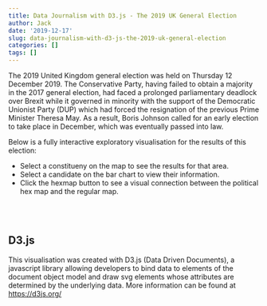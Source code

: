 ```yaml
---
title: Data Journalism with D3.js - The 2019 UK General Election
author: Jack
date: '2019-12-17'
slug: data-journalism-with-d3-js-the-2019-uk-general-election
categories: []
tags: []
---
```


The 2019 United Kingdom general election was held on Thursday 12 December 2019. The Conservative Party, having failed to obtain a majority in the 2017 general election, had faced a prolonged parliamentary deadlock over Brexit while it governed in minority with the support of the Democratic Unionist Party (DUP) which had forced the resignation of the previous Prime Minister Theresa May. As a result, Boris Johnson called for an early election to take place in December, which was eventually passed into law.

Below is a fully interactive exploratory visualisation for the results of this election:

* Select a constitueny on the map to see the results for that area.  
* Select a candidate on the bar chart to view their information.  
* Click the hexmap button to see a visual connection between the political hex map and the regular map.

<!--html_preserve-->
<script type="text/javascript" src="https://ajax.googleapis.com/ajax/libs/d3js/5.14.2/d3.min.js"></script>
<script src="https://unpkg.com/d3-composite-projections@1.3.1/d3-composite-projections.js"></script>
<script src='https://cdnjs.cloudflare.com/ajax/libs/spin.js/2.0.1/spin.min.js'></script> 

<style type="text/css">
    /* Style goes here */
    
#chart {
      position: relative;
      font-family: -apple-system,BlinkMacSystemFont,"Segoe UI",Roboto,"Helvetica Neue",Arial,sans-serif,"Apple Color Emoji","Segoe UI Emoji","Segoe UI Symbol";
    }

path {
        -moz-transition: all 0.25s;
        -o-transition: all 0.25s;
        -webkit-transition: all 0.25s;
        transition: all 0.2s;
    } 

.border:hover{
        fill:lightblue;
        stroke-width: 2;
    }  

/*             body {
        display: flex;
        align-items: center;
        justify-content: center;
    }  */

    .border {
        stroke: black;
        stroke-width: 0.15px; /* desired stroke width (line height)*/
        vector-effect: non-scaling-stroke; /* line height won't scale*/
    }


.hexbod {
        stroke: black;
        stroke-width: 0.05px;
        vector-effect: non-scaling-stroke; /* line height won't scale*/
    }

.hexbod:hover {
        fill:lightblue;
        stroke: black;
        stroke-width: 2;
    }  

    #tooltip, #tooltip2 {
        position: absolute;
        display: inline-block;
        
        height: auto;
        padding: 10px;
        background-color: white;
        opacity: 90%;
        -webkit-border-radius: 10px;
        -moz-border-radius: 10px;
        border-radius: 10px;
        -webkit-box-shadow: 4px 4px 10px rgba(0, 0, 0, 0.4);
        -moz-box-shadow: 4px 4px 10px rgba(0, 0, 0, 0.4);
        box-shadow: 4px 4px 10px rgba(0, 0, 0, 0.4);
        pointer-events: none;
        z-index: 1;
    }

    #tooltip.hidden, #tooltip2.hidden {
        display: none;
    }

    #tooltip p, #tooltip2 p {
        margin: 0;
        font-family: -apple-system,BlinkMacSystemFont,"Segoe UI",Roboto,"Helvetica Neue",Arial,sans-serif,"Apple Color Emoji","Segoe UI Emoji","Segoe UI Symbol";
        font-size: 16px;
        line-height: 20px;
    }

image {
        border: 3px solid #021a40;
    }

#info_title {
        text-decoration: underline;
    }
</style>

</head>
<body>
<div id="tooltip" class="hidden">
        <p><strong>Constituency:</strong></p>
        <p><span id="value">100</span></p>
</div>
<div id="tooltip2" class="hidden">
        <p><strong>Candidate: <span id="candidate"></span></strong></p>
        <p>- <span id="party">100</span></p>
        <p>- Votes: <span id="votes"></span></p>
</div>
<div id="chart" align="center"></div>

<br />
<br />
<script type="text/javascript">

// loader settings
var opts = {
  lines: 9, // The number of lines to draw
  length: 9, // The length of each line
  width: 5, // The line thickness
  radius: 14, // The radius of the inner circle
  color: 'black', // #rgb or #rrggbb or array of colors
  speed: 1.9, // Rounds per second
  trail: 40, // Afterglow percentage
  className: 'spinner' // The CSS class to assign to the spinner
};

var w = 350;//document.getElementById("content").offsetWidth / 2;//window.innerWidth/4;
console.log(w);
var h = w*1.5;
var padding = 40;
var hex_layout = false;

function max_index(d){
    candidates = d["properties"]["candidates"];
    var max_votes = 0;
    var max_votes_index;
    for (var i =0; i < Object.keys(candidates).length; i++){
            if (candidates[i]["votes"] > max_votes){
                max_votes = candidates[i]["votes"];
                max_votes_index = i;
            }
        };
    return max_votes_index;
};

var projection = d3.geoAlbersUk().translate([w/2.4,h/2]).scale(2700);

var path = d3.geoPath()
             .projection(projection);//.center([-3.5,55.4])
             

var bar = d3.select("#chart").append("svg")
            .attr("id", "bar")
            .attr("width", w)
            .attr("height", h)
            .attr("border", 1);
            //.attr("tranform", "translate(600,0)");  

var svg2 = d3.select("#chart").append("svg")
            .attr("id", "maindiv")
            .attr("width", w)
            .attr("height", h)
            .attr("border", 1)
            //.attr("transform", "translate(-1,0)"); 
            
var target = document.getElementById("chart");
console.log(target);
// trigger loader


/*var borderPath = svg2.append("rect")
 		.attr("x", 0)
        .attr("y", 0) 
        .attr("rx", 20)
        .attr("ry", 20)
 		.attr("height", h)
 		.attr("width", w)
 		.style("stroke", "	#778899")
 		.style("fill", "none")
           .style("stroke-width", 1);*/


/*         var borderPath2 = bar.append("rect")
 		.attr("x", 0)
        .attr("y", 0)
        .attr("rx", 20)
        .attr("ry", 20)
 		.attr("height", h)
 		.attr("width", w)
 		.style("stroke", "	#778899")
 		.style("fill", "none")
        .style("stroke-width", 1);  */
     



const zoom = d3.zoom()
    .interpolate(d3.interpolate)
    .scaleExtent([1, 8])
    .on('zoom', zoomed);

function zoomed() {
    svg2
    .selectAll('.mapborder,.composite_border') // To prevent stroke width from scaling
    .attr('transform', d3.event.transform);
} 

svg2.call(zoom);
var zoom_state_original = d3.zoomTransform(svg2.node());


function init(){

  // initialize spinner
  var spinner = new Spinner(opts).spin(target);

  d3.json("/post/2018-06-10-will-the-real-smart-city-please-stand-up_files/merged_dict2.json") 
    .then(function(json, error){
      if (error) throw error;
      
      // stop spin.js loader
      spinner.stop();
      
      // plot graphs
      chart(json);
  });
}
init();


function chart(json){

    data = json.features;

    color = {"Labour Party" : "#DC241f", 
             "Labour and Co-operative Party": "#DC241f",
             "Conservative and Unionist Party" : "#0087DC", 
             "Scottish National Party (SNP)" : "#FFFF00", 
             "Liberal Democrats" : "#FDBB30", 
             "Green Party": "green",
             "Democratic Unionist Party - D.U.P.": "#8B0000",
             "Sinn Féin": "#008C5E",
             "Plaid Cymru - The Party of Wales": "#00DE68",
             "Independent": "#A9A9A9",
             "The Brexit Party": "#12b6cf",
             "Aontú": "#44532A",
             "Libertarian Party": "#002C4E",
             "Scottish Green Party": "#62A53A",
             "Yorkshire Party": "#21A8E0",
             "SDLP (Social Democratic & Labour Party)": "#006E51",
             "Alliance - Alliance Party of Northern Ireland": "#F2D030",
             "People Before Profit Alliance": "#6A100F",
             "Ulster Unionist Party": "#1F3461",
             "UK Independence Party (UKIP)": "#702E85",
             "Speaker seeking re-election": "black",
             "Christian Peoples Alliance": "#813887",
             "Social Democratic Party": "#0D458D",
             "The Liberal Party": "#FFAC00",
             "Animal Welfare Party": "#EE3263"};

    logo = {"Labour Party" : "party_logos/labour_logo.svg", 
             "Labour and Co-operative Party": "party_logos/labour_logo.svg",
             "Conservative and Unionist Party" : "party_logos/conservative_logo.svg", 
             "Scottish National Party (SNP)" : "party_logos/snp_logo.svg", 
             "Liberal Democrats" : "party_logos/liberal_democrats_logo.svg", 
             "Green Party": "party_logos/green_logo.svg",
             "Democratic Unionist Party - D.U.P.": "party_logos/conservative_logo.svg",
             "Sinn Féin": "party_logos/conservative_logo.svg",
             "Plaid Cymru - The Party of Wales": "party_logos/plaid_cymru_logo.svg",
             "Independent": "party_logos/independant_logo.svg",
             "The Brexit Party": "party_logos/brexit_party_logo.svg",
             "SDLP (Social Democratic & Labour Party)": "party_logos/sdlp_logo.svg",
             "Sinn Féin": "party_logos/sinn_fein_logo.svg",
             "Ulster Unionist Party": "party_logos/uup_logo.svg",
             "Aontú": "party_logos/aontu_logo.svg",
             "Libertarian Party": "party_logos/libertarian_party_logo.svg",
             "Scottish Green Party": "party_logos/scottish_green_party_logo.svg",
             "Democratic Unionist Party - D.U.P.": "party_logos/democratic_unionist_party_logo.svg",
             "UK Independence Party (UKIP)": "party_logos/ukip_logo.svg",
             "Yorkshire Party": "party_logos/yorkshire_logo.svg",
             "Alliance - Alliance Party of Northern Ireland": "party_logos/alliance_logo.svg",
             "People Before Profit Alliance": "party_logos/people_before_profit_logo.svg",
             "Official Monster Raving Loony Party": "party_logos/looney_logo.svg",
             "Speaker seeking re-election": "party_logos/speaker_logo.svg",
             "Christian Peoples Alliance": "party_logos/christian_peoples_alliance_logo.svg",
             "Social Democratic Party": "party_logos/sdp_logo.svg",
             "The Liberal Party": "party_logos/liberal_party_logo.svg",
             "Animal Welfare Party": "party_logos/awp_logo.svg",
             "other": "party_logos/other_logo.svg"};
    


    var cScale = d3.scaleLog()
                   .domain([d3.min(data, function(d){return d.value.properties.st_areashape; }), d3.max(data, function(d){ return d.value.properties.st_areashape; })])
                   .range([0,255]);

    // ===============================================================
    // MAP
    // ===============================================================

    var mapkey = function(d) {
return d.key;
    };

    svg2.selectAll(".mapborder")
       .data(data, mapkey)
       .enter()
       .append("g")
       .attr("class", "mapborder")
       .append("path")
       .attr("d", function(d){
           return path(d.value);
       })
       .attr("class", "border")
       .attr("fill", function(d){
           return color[d["value"]["properties"]["candidates"][max_index(d.value)]["party"]]; 
       })

       d3.selectAll(".mapborder")
       .on("mouseover", function(d) {
            //Get this bar's x/y values, then augment for the tooltip
            var xPosition = d3.event.pageX + 20;//parseFloat(path.centroid(d.value)[0]) + 750; //+ xScale.bandwidth() / 2;
            var yPosition = d3.event.pageY + 20;//parseFloat(path.centroid(d.value)[1]) + 100; // 2 + h / 2;
            //Update the tooltip position and value
            d3.select("#tooltip")
                .style("left", xPosition + "px")
                .style("top", yPosition + "px")
                .select("#value")
                .text(d.value.properties.pcon17nm);
                //Show the tooltip
            d3.select("#tooltip").classed("hidden", false);
       })
       .on("mouseout", function() {
            //Hide the tooltip
            d3.select("#tooltip").classed("hidden", true);
        });

    svg2
        .append("g")
        .attr("class", "composite_border")
        .append("path")
        .style("fill", "none")
        .style("stroke", "black")
        .style("stroke-width", "0.5")
        .attr("d", projection.getCompositionBorders());

    var hexbutton = svg2.append("g")
        .attr("class", "hexbutton")    
        .append("rect")
        .attr("class", "hexbuttonrect")
        .attr("x", 10)
        .attr("y", 10)
        .attr("rx", 7)
        .attr("ry", 7)
        .attr("width", 50)
        .attr("height", 50)
        .attr("fill", "white")
        .attr("stroke", "black")
        .attr("opacity", 0.9)
        .on("mousedown", function(){            
            d3.event.stopImmediatePropagation(); // stop zoom   
        });

    function draw_zoom_buttons(){
        var zoomInButton =svg2.append("g")
                            .attr("class", "zoomIn_button")
                            .append("rect")
                            .attr("x", w/100)
                            .attr("y", h-h/100 - w/13)
                            .attr("rx", 5)
                            .attr("ry", 5)
                            .attr("width", w/13)
                            .attr("height", w/13)
                            .attr("fill", "white")
                            .attr("stroke", "black")
                            .attr("opacity", 0)
                            .on("mousedown", function(){            
                                d3.event.stopImmediatePropagation(); // stop zoom   
                            })
                            .transition()
                            .duration(500)
                            .attr("opacity", 0.9);
        svg2.append("text")
            .attr("class", "zoomIn_button")
            .text("+")
            .attr("x", w/100 + w/30 + 1.9)
            .attr("y", h - h/100 - w/55 -0.4)
            .attr("text-anchor", "middle")
            .style("pointer-events", "none")
            .style("font-size", "24px")
            .attr("opacity", 0)
            .transition()
            .duration(500)
            .attr("opacity", 0.9);
        var zoomOutButton =svg2.append("g")
                            .attr("class", "zoomOut_button")
                            .append("rect")
                            .attr("x", w*2/100 + w/13)
                            .attr("y", h-h/100 - w/13)
                            .attr("rx", 5)
                            .attr("ry", 5)
                            .attr("width", w/13)
                            .attr("height", w/13)
                            .attr("fill", "white")
                            .attr("stroke", "black")
                            .attr("opacity", 0)
                            .on("mousedown", function(){            
                                d3.event.stopImmediatePropagation(); // stop zoom   
                            })
                            .transition()
                            .duration(500)
                            .attr("opacity", 0.9);
        svg2.append("text")
            .attr("class", "zoomOut_button")
            .text("-")
            .attr("x", w*2/100 + w/20 + w/15 -0.1)
            .attr("y", h - h/100 - w/55 -0.4)
            .attr("text-anchor", "middle")
            .style("pointer-events", "none")
            .style("font-size", "24px")
            .attr("opacity", 0)
            .transition()
            .duration(500)
            .attr("opacity", 0.9);
        var resetButton =svg2.append("g")
                            .attr("class", "reset_zoom")
                            .append("rect")
                            .attr("x", w*3/100 + w*2/13)
                            .attr("y", h-h/100 - w/13)
                            .attr("rx", 5)
                            .attr("ry", 5)
                            .attr("width", w*2/13)
                            .attr("height", w/13)
                            .attr("fill", "white")
                            .attr("stroke", "black")
                            .attr("opacity", 0)
                            .on("mousedown", function(){            
                                d3.event.stopImmediatePropagation(); // stop zoom   
                            })
                            .transition()
                            .duration(500)
                            .attr("opacity", 0.9);  
        svg2.append("text")
            .attr("class", "reset_zoom")
            .text("reset")
            .attr("x", w*3/100 + w*3/13 + 1)
            .attr("y", h - h/100 - w/55 -2)
            .attr("text-anchor", "middle")
            .style("pointer-events", "none")
            .style("font-size", "20px")
            .attr("opacity", 0)
            .transition()
            .duration(500)
            .attr("opacity", 0.9);                               
        

        var hextext = svg2.append("text")
            .text("Click Me!")
            .attr("x", 35)
            .attr("y", 31)
            .attr("text-anchor", "middle")
            .style("pointer-events", "none")
            .style("font-size", "10px");

        var hextext2 = svg2.append("text")
            .text("HexMap")
            .attr("x", 35)
            .attr("y", 45)
            .attr("text-anchor", "middle")
            .style("pointer-events", "none")
            .style("font-size", "10px");
    
        d3.select(".reset_zoom")
        .on("click", function(){
            if (hex_layout == false){
                svg2.transition()
                    .ease(d3.easeExp)
                    .duration(500)
                    .call(zoom.transform, d3.zoomIdentity);
            }
        });
        d3.select(".zoomIn_button")
        .on("click", function(){
            svg2.transition().ease(d3.easeExp).duration(500).call(zoom.scaleBy, 1.5);
        });
        d3.select(".zoomOut_button")
        .on("click", function(){
            svg2.transition().ease(d3.easeExp).duration(500).call(zoom.scaleBy, 0.75);
        });
    };
    draw_zoom_buttons();
    
    svg2.append("rect")
          .attr("class", "sourcebackground")
          .attr("x", 198)
          .attr("y", h-19)
          .attr("width", 150)
          .attr("height", 13)
          .style("fill", "white")
          .style("opacity", 0.7);

    svg2.append("text")
       .attr("class", "source")
       .attr("x", 200)
       .attr("y", h-10)
       .attr("fill", "grey")
       .style("font-size", "8")
       //.attr("font", "sans-serif")
       .text("Source: https://democracyclub.org.uk/")
       
    // ===============================================================
    // BAR PLOT BARS AND LOGOS
    // ===============================================================
    var xPadding = 60;
    var yPadding = 30;
    var bar_data = data[585]["value"]["properties"]["candidates"];

    var barkey = function(d) {
      return d.partyID;
    };

    bar_data.sort(function(a,b){
        return a.votes - b.votes;
    })

    var xScale = d3.scaleLinear()
                   .domain([0, d3.max(bar_data, function(d){
                        return d.votes;
                   })])
                   .range([3, w - xPadding]);

    var yScale = d3.scaleBand()
                   .domain(d3.range(bar_data.length))
                   .range([h - yPadding, h/2])
                   .paddingInner(0.25);
    
    var xAxis = d3.axisTop(xScale).ticks(6);
    
    bar.selectAll("rect")
       .data(bar_data, barkey)
       .enter()
       .append("rect")
       .attr("class", "bars")
       .attr("x", function(d){
           return xScale(0);
       })
       .attr("y", function(d, i){
           return yScale(i);
       })
       .attr("rx", 10)
       .attr("ry", 10)
       .attr("width", function(d){
           return xScale(d.votes) - xScale(0);
       })
       .attr("height", yScale.bandwidth())
       .attr("fill", function(d){
           return color[d.party];
       })
       .attr("stroke", "black");

    // SVG LOGOS
    bar.selectAll("image")
        .data(bar_data, barkey)
        .enter()
        .append("image")
        .attr("class", "logos")
        .attr("xlink:href", function(d){
            return "/post/2018-06-10-will-the-real-smart-city-please-stand-up_files/" + logo[d.party];
        })
        .attr("x", function(d,i){
            return xScale(d.votes) + 10;
        })
        .attr("y", function(d,i){
            return yScale(i);
        })
        .attr("width", yScale.bandwidth())
        .attr("height", yScale.bandwidth());

    d3.selectAll(".bars, .logos")
       .on("mouseover", function(d) {
            //Get this bar's x/y values, then augment for the tooltip
            var xPosition = d3.event.pageX + 20;//parseFloat(path.centroid(d.value)[0]) + 750; //+ xScale.bandwidth() / 2;
            var yPosition = d3.event.pageY + 20;//parseFloat(path.centroid(d.value)[1]) + 100; // 2 + h / 2;
            //Update the tooltip position and value
            d3.select("#tooltip2")
                .style("left", xPosition + "px")
                .style("top", yPosition + "px")
                .select("#party")
                .text(d.party);
            d3.select("#candidate")
                .text(d.name);
            d3.select("#votes")
                .text(d.votes.toString().replace(/\B(?=(\d{3})+(?!\d))/g, ","));

                //Show the tooltip
            d3.select("#tooltip2").classed("hidden", false);
       })
       .on("mouseout", function() {
            //Hide the tooltip
            d3.select("#tooltip2").classed("hidden", true);
        });

    bar.append("g")
        .attr("class", "x axis")
        .style("font-size", "8")
        .attr("transform", "translate(0, " + (h/2 - 10) + ")")
        .call(xAxis);

    bar.append("text")
       .attr("x", (w - xPadding)/2 + 3)
       .attr("y", 225)
       .text("Votes")
       .attr("text-anchor", "middle")
       .style("font-size", "12");
    

    // ===============================================================
    // UPDATE BAR PLOT - BARS AND LOGOS
    // ===============================================================


    function updateBar(newData){

        var bar_data_new = newData["value"]["properties"]["candidates"];

        bar_data_new.sort(function(a,b){
            return a.votes - b.votes;
        })

        xScale.domain([0, d3.max(bar_data_new, function(d){
                        return d.votes;
                })]);
        yScale.domain(d3.range(bar_data_new.length));
        
        // rearrange existing bars
        bar.selectAll(".bars")
            .data(bar_data_new, barkey)
            .transition()
            .duration(1000)
            .attr("class", "bars")
            .attr("x", function(d, i){
                return xScale(0);
            })
            .attr("y", function(d, i){

                return yScale(i);
            })
            .attr("width", function(d){
                return xScale(d.votes) - xScale(0);
            })
            .attr("height", yScale.bandwidth())
            .attr("fill", function(d){
                return color[d.party];
            })
            .attr("stroke", "black");
            
        // rearrange existing logos
        bar.selectAll(".logos")
            .data(bar_data_new, barkey)
            .transition()
            .duration(1000)
            .attr("x", function(d){
                return xScale(d.votes) + 10;
            })
            .attr("y", function(d, i){
                return yScale(i);
            })
            .attr("width", yScale.bandwidth())
            .attr("height", yScale.bandwidth());

        // ADDING NEW BARS OFF SCREEN AND MERGING WITH DATA   
        bar.selectAll(".bars")
            .data(bar_data_new, barkey)
            .enter()
            .append("rect")
            .attr("class", "bars")
            .attr("x", function(d){
                return xScale(0);
            })
            .attr("y", function(d, i){
                return h;
            })
            .attr("rx", 10)
            .attr("ry", 10)
            .attr("width", function(d){
                return 0;
            })
            .attr("height", yScale.bandwidth())
            .attr("fill", function(d){
                return color[d.party];
            })
            .attr("stroke", "black")
            .merge(bar.selectAll(".bars").data(bar_data_new, barkey))
            .transition()
            .duration(1000)
            .attr("x", function(d){
                return xScale(0);
            })
            .attr("y", function(d, i){
                return yScale(i);
            })
            .attr("width", function(d){
                return xScale(d.votes) - xScale(0);
            })
            .attr("height", yScale.bandwidth());

        // ADDING NEW LOGOS OFF SCREEN AND MERGING WITH DATA
        bar.selectAll(".logos")
            .data(bar_data_new, barkey)
            .enter()
            .append("image")
            .attr("class", "logos")
            .attr("xlink:href", function(d){
             console.log(d);
                if (logo[d.party] != null){
                    return "/post/2018-06-10-will-the-real-smart-city-please-stand-up_files/" + logo[d.party];
                } else {
                    return "/post/2018-06-10-will-the-real-smart-city-please-stand-up_files/" + logo["other"];
                }           
            })
            .attr("x", function(d){
                return xScale(0) + 10;
            })
            .attr("y", function(d){
                return h;
            })
            .attr("width", yScale.bandwidth())
            .attr("height", yScale.bandwidth())
            .merge(bar.selectAll(".logos").data(bar_data_new, barkey))
            .transition()
            .duration(1000)
            .attr("x", function(d){
                return xScale(d.votes) + 10;
            })
            .attr("y", function(d, i){
                return yScale(i);
            })
            .attr("width", yScale.bandwidth())
            .attr("height", yScale.bandwidth());
            


        bar.selectAll(".bars")
            .data(bar_data_new, barkey)
            .exit()
            .transition()
            .duration(1000)
            .attr("y", h*1.1)
            .remove();
        
        bar.selectAll(".logos")
            .data(bar_data_new, barkey)
            .exit()
            .transition()
            .duration(1000)
            .attr("y", h*1.1)
            .remove();

        bar.select(".x.axis")
            .transition()
            .duration(1000)
            .call(xAxis);

        // Updating Info text
        //console.log(newData);
        var elected_candidate = bar_data_new[bar_data_new.length - 1];
        var constituency = newData["key"];
        var img_url = elected_candidate.thumbnail;
        var name = elected_candidate.name;
        var party = elected_candidate.party;
        var votes = elected_candidate.votes.toString().replace(/\B(?=(\d{3})+(?!\d))/g, ",");
        var elected = elected_candidate.elected;
        
        d3.selectAll("#info_title,#cand_image,#info_name,#info_votes,#info_party,#info_elected")
              .style("opacity", "1")
              .transition()
              .duration(1000)
              .style("opacity", "0")
              .on("end", function(d){
                d3.select("#cand_image")
                    .attr("xlink:href", img_url)
                    .style("opacity", "0")
                    .transition()
                    .duration(1000)
                    .style("opacity", "1"); 

                d3.select("#info_title")
                  .text(constituency)
                  .transition()
                  .duration(1000)
                  .style("opacity", "1");

                d3.select("#info_name") 
                    .text(name)
                    .transition()
                    .duration(1000)
                    .style("opacity", "1");

                d3.select("#info_votes") 
                    .text(votes)
                    .transition()
                    .duration(1000)
                    .style("opacity", "1");

                d3.select("#info_party") 
                    .text(function(){
                        if (party == "Alliance - Alliance Party of Northern Ireland"){
                            return "Alliance Party of Northern Ireland";
                        } else {
                            return party;
                        }
                    })
                    .transition()
                    .duration(1000)
                    .style("opacity", "1");

                d3.select("#info_elected") 
                    .text(function(){
                        if (elected){return "Yes";
                        } else {
                            return "No";
                        }
                    })
                    .transition()
                    .duration(1000)
                    .style("opacity", "1");
              })

        
        // Interaction with Updated Bars

        d3.selectAll(".bars, .logos")
            .on("mouseover", function(d) {
                //console.log(d);
                var img_url = d.thumbnail;
                //Get this bar's x/y values, then augment for the tooltip
                var xPosition = d3.event.pageX + 20;//parseFloat(path.centroid(d.value)[0]) + 750; //+ xScale.bandwidth() / 2;
                var yPosition = d3.event.pageY + 20;//parseFloat(path.centroid(d.value)[1]) + 100; // 2 + h / 2;
                //Update the tooltip position and value
                d3.select("#tooltip2")
                    .style("left", xPosition + "px")
                    .style("top", yPosition + "px")
                    .select("#party")
                    .text(d.party);
                d3.select("#candidate")
                    .text(d.name);
                d3.select("#votes")
                    .text(d.votes.toString().replace(/\B(?=(\d{3})+(?!\d))/g, ","));
                    //Show the tooltip
                d3.select("#tooltip2").classed("hidden", false);
            })
            .on("mouseout", function() {
                    //Hide the tooltip
                    d3.select("#tooltip2").classed("hidden", true);
            })
            .on("click", function(d){
                img_url = d.thumbnail;
                var img_url = d.thumbnail;
                var name = d.name;
                var party = d.party;
                var votes = d.votes.toString().replace(/\B(?=(\d{3})+(?!\d))/g, ",");
                var elected = d.elected;
                //console.log(img_url);

                if (img_url == null){
                    console.log("No Image")
                    img_url = "https://i.stack.imgur.com/l60Hf.png"
                }

                d3.selectAll("#cand_image,#info_name,#info_votes,#info_party,#info_elected")
                    .style("opacity", "1")
                    .transition()
                    .duration(1000)
                    .style("opacity", "0")
                    .on("end", function(d){
                        d3.select(this)
                            .attr("xlink:href", img_url)
                            .style("opacity", "0")
                            .transition()
                            .duration(1000)
                            .style("opacity", "1"); 

                        d3.select("#info_name") 
                            .text(name)
                            .transition()
                            .duration(1000)
                            .style("opacity", "1");

                        d3.select("#info_votes") 
                            .text(votes)
                            .transition()
                            .duration(1000)
                            .style("opacity", "1");

                        d3.select("#info_party") 
                            .text(function(){
                                if (party == "Alliance - Alliance Party of Northern Ireland"){
                                    return "Alliance Party of Northern Ireland";
                                } else {
                                    return party;
                                }
                            })
                            .transition()
                            .duration(1000)
                            .style("opacity", "1");

                        d3.select("#info_elected") 
                            .text(function(){
                                if (elected){return "Yes";
                                } else {
                                    return "No";
                                }
                            })
                            .transition()
                            .duration(1000)
                            .style("opacity", "1");
                    });


      }); 

    };

    d3.selectAll(".border")
        .on("click", function(d, i){
            updateBar(d);
        });
    
    // ===============================================================
    // CANDIDATE IMAGE AND INFORMATION AND DROPDOWN
    // ===============================================================

    var clip = bar.append("defs")
                    .append("clipPath")
                    .attr("id", "image_border")
                    .append("rect")
                    .attr("id", "my_border")
                    .attr("x", 3)
                    .attr("y", 65)
                    .attr("rx", 45)
                    .attr("ry", 45)
                    .attr("width", 120)
                    .attr("height", 120)
                    .attr("fill-opacity", 0)
                    .attr("stroke", "black")
                    .attr("stroke-width", 2.5);

    bar.append("svg:image")
        .attr("id", "cand_image")
        .attr('x', 3)
        .attr('y', 65)
        .attr('width', 120)
        .attr('height', 120)
        .attr("xlink:href", "https://static-candidates.democracyclub.org.uk/media/cache/11/cd/11cdef34a2791717a8d12645b69b151d.jpg")
        .attr("clip-path", "url(#image_border)");

    var rect = bar.append("use")
        .attr("xlink:href", "#my_border")
        .attr("y", 0)
        .attr("x", 0);

    // Candidate information

    var info_tags = bar.append("g")
       .attr("class", "info_tags")
       .style("font-size", "10")
       .style("font-weight", "bold");

    info_tags.append("text")
        .text("")
        .attr("x", 200)
        .attr("y", 100)
        .attr("font-size", 32)
    info_tags.append("text")
       .text("Candidate:")
       .attr("x", 133)
       .attr("y", 100);
    info_tags.append("text")
        .text("Party:")
        .attr("x", 133)
        .attr("y", 120)
    info_tags.append("text")
        .text("Votes:")
        .attr("x", 133)
        .attr("y", 140)
    info_tags.append("text")
        .text("Elected:")
        .attr("x", 133)
        .attr("y", 160)

    var info_values = bar.append("g")
                        .attr("class", "info_values")
                        .style("font-size", "10");
    
    info_values.append("text")
        .text("Aberavon")
        .attr("id", "info_title")
        .attr("x", 10)
        .attr("y", 40)
        .style("font-size", "16")
        .style("font-weight", "bolder");
    info_values.append("text")
       .attr("class", "info_value")
       .attr("id", "info_name")
       .text("Stephen Kinnock")
       .attr("x", 194)
       .attr("y", 100);
    info_values.append("text")
        .attr("class", "info_value")
        .attr("id", "info_party")
        .text("Labour Party")
        .attr("x", 169)
        .attr("y", 120);
    info_values.append("text")
        .attr("class", "info_value")
        .attr("id", "info_votes")
        .text("17,008")
        .attr("x", 170)
        .attr("y", 140);
    info_values.append("text")
        .attr("class", "info_value")
        .attr("id", "info_elected")
        .text("Yes")
        .attr("x", 182)
        .attr("y", 160);

    d3.selectAll(".bars, .logos")
      .on("click", function(d){
            var img_url = d.thumbnail;
            var name = d.name;
            var party = d.party;
            var votes = d.votes.toString().replace(/\B(?=(\d{3})+(?!\d))/g, ",");
            var elected = d.elected;
            //console.log(img_url);

            if (img_url == null){
                console.log("Default Avatar:")
                img_url = "https://i.stack.imgur.com/l60Hf.png";
            };

            d3.selectAll("#cand_image,#info_name,#info_votes,#info_party,#info_elected")
              .style("opacity", "1")
              .transition()
              .duration(1000)
              .style("opacity", "0")
              .on("end", function(d){
                d3.select("#cand_image")
                    .attr("xlink:href", img_url)
                    .style("opacity", "0")
                    .transition()
                    .duration(1000)
                    .style("opacity", "1"); 

                d3.select("#info_name") 
                    .text(name)
                    .transition()
                    .duration(1000)
                    .style("opacity", "1");

                d3.select("#info_votes") 
                    .text(votes)
                    .transition()
                    .duration(1000)
                    .style("opacity", "1");

                d3.select("#info_party") 
                    .text(function(){
                        if (party == "Alliance - Alliance Party of Northern Ireland"){
                            return "Alliance Party of Northern Ireland";
                        } else {
                            return party;
                        }
                    })
                    .transition()
                    .duration(1000)
                    .style("opacity", "1");

                d3.select("#info_elected") 
                    .text(function(){
                        if (elected){return "Yes";
                        } else {
                            return "No";
                        }
                    })
                    .transition()
                    .duration(1000)
                    .style("opacity", "1");
              })

      });

    
    // ===============================================================
    // ADD HEXMAP
    // ===============================================================
    
    //var hexes = d3.renderHexJSON(json.hexmap, w, h);

    var hexkey = function(d){
        return d.key;
    };
    
    //var hex_layout = false;
    d3.select(".hexbutton")
      .on("click", function(d,i){

        d3.selectAll(".hexbuttonrect")
          .attr("fill", "lightgreen");

        var zoom_state_new = d3.zoomTransform(svg2.node());

        var zoom_reset_duration;
        if (zoom_state_original == zoom_state_new){
            zoom_reset_duration = 0;
        } else {
            zoom_reset_duration = 1000;
        }

        if (hex_layout == false){
            svg2.transition()
                .ease(d3.easeExp)
                .duration(zoom_reset_duration)
                .call(zoom.transform, d3.zoomIdentity);
        };

        svg2.selectAll(".hexborder")
        .data(data, mapkey)
        .enter()
        .append("g")
        .attr("class", "hexborder")
        .append("path")
        .attr("class", "hexbod")
        .attr("stroke", "black")
        .attr("d", function(d){
            return path(d.value_hex);
        })
        .attr("fill", function(d){
        return color[d["value"]["properties"]["candidates"][max_index(d.value)]["party"]]; 
        })
        .attr("transform", function(d, i){
            var mapcentroid = path.centroid(d.value);
            var hexcentroid = path.centroid(d.value_hex);

            var scale_factor = d.value.properties.st_areashape;

            var x = hexcentroid[0];
            var y = hexcentroid[1];
            return "translate(" + (mapcentroid[0] - hexcentroid[0]) + "," + (mapcentroid[1] - hexcentroid[1]) + ")"
                + "translate(" + x + "," + y + ")"
                + "scale(" + (1/50) + ")"
                + "translate(" + -x + "," + -y + ")";
        });

        d3.selectAll(".hexborder")
            .on("mouseover", function(d) {
                    //console.log( d3.event.pageX, d3.event.pageY ) 
                    //Get this bar's x/y values, then augment for the tooltip
                    var xPosition = d3.event.pageX + 20;//parseFloat(path.centroid(d.value)[0]) + 750; //+ xScale.bandwidth() / 2;
                    var yPosition = d3.event.pageY + 20;//parseFloat(path.centroid(d.value)[1]) + 100; // 2 + h / 2;
                    //Update the tooltip position and value
                    d3.select("#tooltip")
                        .style("left", xPosition + "px")
                        .style("top", yPosition + "px")
                        .select("#value")
                        .text(d.value.properties.pcon17nm);
                        //Show the tooltip
                    d3.select("#tooltip").classed("hidden", false);
            })
            .on("mouseout", function() {
                    //Hide the tooltip
                    d3.select("#tooltip").classed("hidden", true);
                });
        
        // ===============================================================
        // TRANSITION TO AND FROM HEXMAP
        // ===============================================================
            
        if (hex_layout == false){
            svg2.on(".zoom", null);
            d3.selectAll(".hexbuttonrect")
                .attr("fill", "lightgreen");
            
            d3.selectAll(".zoomIn_button, .zoomOut_button, .reset_zoom")
              .transition()
              .duration(500)
              .attr("opacity", 0)
              .remove()
            
            svg2.selectAll(".mapborder")//.selectAll("path")  
                .attr("opacity", 1)        
                .transition()
                .ease(d3.easeExp)
                .delay(zoom_reset_duration)
                .duration(3000)
                .attr("opacity", 1)
                .attr("transform", function(d, i){
                    var mapcentroid = path.centroid(d.value);
                    var hexcentroid = path.centroid(d.value_hex);

                    var scale_factor = d.value.properties.st_areashape;
        
                    var x = mapcentroid[0];
                    var y = mapcentroid[1];

                    return "scale(1.1) translate(" + (hexcentroid[0] - mapcentroid[0]) + "," + (hexcentroid[1] - mapcentroid[1]) + ")"
                        + "translate(" + (x-50) + "," + (y-50) + ")"
                        + "scale(" + 15000000/scale_factor + ")"
                        + "translate(" + (-x) + "," + (-y) + ")";
                });

            svg2.selectAll(".hexborder") 
                .style("stroke-width", "0.3px")
                .transition()
                .ease(d3.easeExp)
                .delay(zoom_reset_duration)
                .duration(3000)
                .attr("transform", function(d, i){
                    var mapcentroid = path.centroid(d.value);
                    var hexcentroid = path.centroid(d.value_hex);

                    var scale_factor = d.value.properties.st_areashape;
            
                    var x = mapcentroid[0];
                    var y = mapcentroid[1];
                    return "scale(1.1) translate(" + (hexcentroid[0] - mapcentroid[0]) + "," + (hexcentroid[1] - mapcentroid[1]) + ")"
                    + "translate(" + (x-50) + "," + (y-50) + ")"
                    + "scale(" + 50 + ")"
                    + "translate(" + (-x) + "," + (-y) + ")";
                })
                //.style("stroke-width", "0.3px");

                
            
            
            
            svg2.selectAll(".composite_border")
                .attr("opacity", 1)
                .transition()
                .ease(d3.easeExp)
                .delay(zoom_reset_duration)
                .duration(3000)
                .attr("opacity", 0);
            

            d3.selectAll(".hexborder")
                .on("click", function(d,i){
                    updateBar(d);             
                });                    

            hex_layout=true;
        } else {
            d3.selectAll(".hexbuttonrect")
                .attr("fill", "white");
            

            svg2.selectAll(".mapborder")
                .transition()
                .ease(d3.easeExp)
                .duration(3000)
                .attr("transform", function(d,i){
                        return "";
                })
                .attr("opacity", 1);

            svg2.selectAll(".hexborder")
                .transition()
                .ease(d3.easeExp)
                .duration(3000)
                .attr("transform", function(d,i){
                    return "";
                })
                //.style("stroke-width", "0px")
                .remove();
            
            svg2.selectAll(".composite_border")
                .attr("opacity", 0)
                .transition()
                .ease(d3.easeExp)
                .delay(200)
                .duration(3000)    
                .attr("opacity", 1)                    
                .on("end", function(){
                    svg2.call(zoom);
                    draw_zoom_buttons();
                });
            

            hex_layout=false;
        }

    });

}

</script>
<!--/html_preserve-->

<h2>D3.js</h2>
This visualisation was created with D3.js (Data Driven Documents), a javascript library allowing developers to bind data to elements of the document object model and draw svg elements whose attributes are determined by the underlying data. More information can be found at [https://d3js.org/](https://d3js.org/)






